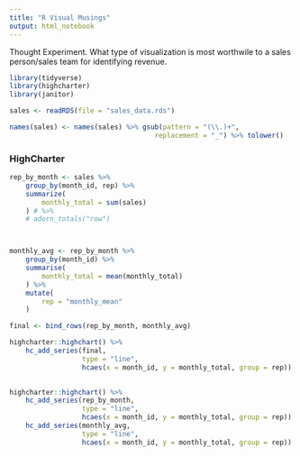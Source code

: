 ```yaml
---
title: "R Visual Musings"
output: html_notebook
---
```


Thought Experiment.  What type of visualization is most worthwile to a sales person/sales team for identifying revenue.


```r
library(tidyverse)
library(highcharter)
library(janitor)

sales <- readRDS(file = "sales_data.rds")

names(sales) <- names(sales) %>% gsub(pattern = "(\\.)+",
                                    replacement = "_") %>% tolower()
```

### HighCharter
```r
rep_by_month <- sales %>%
    group_by(month_id, rep) %>%
    summarize(
        monthly_total = sum(sales)
    ) # %>%
    # adorn_totals("row")



monthly_avg <- rep_by_month %>%
    group_by(month_id) %>%
    summarise(
        monthly_total = mean(monthly_total)
    ) %>%
    mutate(
        rep = "monthly_mean"
    )

final <- bind_rows(rep_by_month, monthly_avg)

highcharter::highchart() %>%
    hc_add_series(final,
                  type = "line",
                  hcaes(x = month_id, y = monthly_total, group = rep))
    
```

```r
highcharter::highchart() %>%
    hc_add_series(rep_by_month,
                  type = "line",
                  hcaes(x = month_id, y = monthly_total, group = rep)) %>%
    hc_add_series(monthly_avg,
                  type = "line",
                  hcaes(x = month_id, y = monthly_total, group = rep))
```



